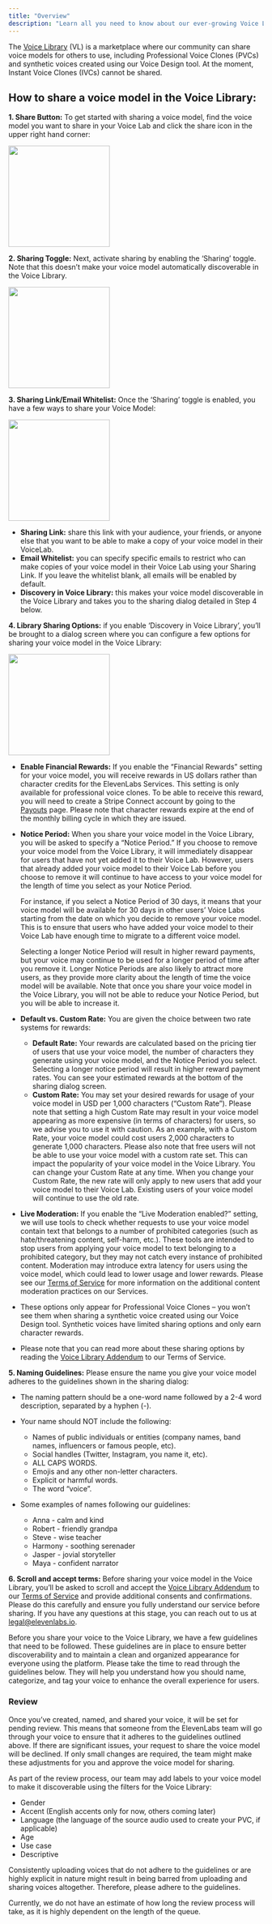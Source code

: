 ```yaml
---
title: "Overview"
description: "Learn all you need to know about our ever-growing Voice Library and how to share your voice models with the community."
---
```



The [Voice Library](https://elevenlabs.io/voice-library) (VL) is a marketplace where our community can share voice models for others to use, including Professional Voice Clones (PVCs) and synthetic voices created using our Voice Design tool. At the moment, Instant Voice Clones (IVCs) cannot be shared.

## How to share a voice model in the Voice Library:
**1. Share Button:** To get started with sharing a voice model, find the voice model you want to share in your Voice Lab and click the share icon in the upper right hand corner:  

<img height="200" src="/voice-library/images/share_voice_start.png" />

**2. Sharing Toggle:** Next, activate sharing by enabling the ‘Sharing’ toggle. Note that this doesn’t make your voice model automatically discoverable in the Voice Library.

<img height="200" src="/voice-library/images/share_voice_2.png" />


**3. Sharing Link/Email Whitelist:** Once the ‘Sharing’ toggle is enabled, you have a few ways to share your Voice Model:

<img height="200" src="/voice-library/images/share_voice_3.png" />

- **Sharing Link:** share this link with your audience, your friends, or anyone else that you want to be able to make a copy of your voice model in their VoiceLab.
- **Email Whitelist:** you can specify specific emails to restrict who can make copies of your voice model in their Voice Lab using your Sharing Link. If you leave the whitelist blank, all emails will be enabled by default.
- **Discovery in Voice Library:** this makes your voice model discoverable in the Voice Library and takes you to the sharing dialog detailed in Step 4 below.

**4. Library Sharing Options:** if you enable ‘Discovery in Voice Library’, you’ll be brought to a dialog screen where you can configure a few options for sharing your voice model in the Voice Library:

<img height="200" src="/voice-library/images/share_voice_4.png" />

- **Enable Financial Rewards:** If you enable the “Financial Rewards” setting for your voice model, you will receive rewards in US dollars rather than character credits for the ElevenLabs Services. This setting is only available for professional voice clones. To be able to receive this reward, you will need to create a Stripe Connect account by going to the [Payouts](https://elevenlabs.io/payouts) page. Please note that character rewards expire at the end of the monthly billing cycle in which they are issued.
- **Notice Period:** When you share your voice model in the Voice Library, you will be asked to specify a “Notice Period.” If you choose to remove your voice model from the Voice Library, it will immediately disappear for users that have not yet added it to their Voice Lab. However, users that already added your voice model to their Voice Lab before you choose to remove it will continue to have access to your voice model for the length of time you select as your Notice Period.  

    For instance, if you select a Notice Period of 30 days, it means that your voice model will be available for 30 days in other users’ Voice Labs starting from the date on which you decide to remove your voice model. This is to ensure that users who have added your voice model to their Voice Lab have enough time to migrate to a different voice model.  

    Selecting a longer Notice Period will result in higher reward payments, but your voice may continue to be used for a longer period of time after you remove it. Longer Notice Periods are also likely to attract more users, as they provide more clarity about the length of time the voice model will be available. Note that once you share your voice model in the Voice Library, you will not be able to reduce your Notice Period, but you will be able to increase it.
- **Default vs. Custom Rate:** You are given the choice between two rate systems for rewards:
    - **Default Rate:** Your rewards are calculated based on the pricing tier of users that use your voice model, the number of characters they generate using your voice model, and the Notice Period you select. Selecting a longer notice period will result in higher reward payment rates. You can see your estimated rewards at the bottom of the sharing dialog screen.
    - **Custom Rate:** You may set your desired rewards for usage of your voice model in USD per 1,000 characters (“Custom Rate”). Please note that setting a high Custom Rate may result in your voice model appearing as more expensive (in terms of characters) for users, so we advise you to use it with caution. As an example, with a Custom Rate, your voice model could cost users 2,000 characters to generate 1,000 characters. Please also note that free users will not be able to use your voice model with a custom rate set. This can impact the popularity of your voice model in the Voice Library. You can change your Custom Rate at any time. When you change your Custom Rate, the new rate will only apply to new users that add your voice model to their Voice Lab. Existing users of your voice model will continue to use the old rate.
- **Live Moderation:** If you enable the “Live Moderation enabled?” setting, we will use tools to check whether requests to use your voice model contain text that belongs to a number of prohibited categories (such as hate/threatening content, self-harm, etc.). These tools are intended to stop users from applying your voice model to text belonging to a prohibited category, but they may not catch every instance of prohibited content. Moderation may introduce extra latency for users using the voice model, which could lead to lower usage and lower rewards. Please see our [Terms of Service](https://elevenlabs.io/terms) for more information on the additional content moderation practices on our Services.
- These options only appear for Professional Voice Clones – you won’t see them when sharing a synthetic voice created using our Voice Design tool. Synthetic voices have limited sharing options and only earn character rewards.
- Please note that you can read more about these sharing options by reading the [Voice Library Addendum](https://elevenlabs.io/terms#VLA) to our Terms of Service.

**5. Naming Guidelines:** Please ensure the name you give your voice model adheres to the guidelines shown in the sharing dialog:

- The naming pattern should be a one-word name followed by a 2-4 word description, separated by a hyphen (-).

- Your name should NOT include the following:
    - Names of public individuals or entities (company names, band names, influencers or famous people, etc).
    - Social handles (Twitter, Instagram, you name it, etc).
    - ALL CAPS WORDS.
    - Emojis and any other non-letter characters.
    - Explicit or harmful words.
    - The word “voice”.

- Some examples of names following our guidelines:
    - Anna - calm and kind
    - Robert - friendly grandpa
    - Steve - wise teacher
    - Harmony - soothing serenader
    - Jasper - jovial storyteller
    - Maya - confident narrator

**6. Scroll and accept terms:** Before sharing your voice model in the Voice Library, you’ll be asked to scroll and accept the [Voice Library Addendum](https://elevenlabs.io/terms#VLA) to our [Terms of Service](https://elevenlabs.io/terms) and provide additional consents and confirmations. Please do this carefully and ensure you fully understand our service before sharing. If you have any questions at this stage, you can reach out to us at legal@elevenlabs.io.

Before you share your voice to the Voice Library, we have a few guidelines that need to be followed. These guidelines are in place to ensure better discoverability and to maintain a clean and organized appearance for everyone using the platform. Please take the time to read through the guidelines below. They will help you understand how you should name, categorize, and tag your voice to enhance the overall experience for users.

### Review

Once you’ve created, named, and shared your voice, it will be set for pending review. This means that someone from the ElevenLabs team will go through your voice to ensure that it adheres to the guidelines outlined above. If there are significant issues, your request to share the voice model will be declined. If only small changes are required, the team might make these adjustments for you and approve the voice model for sharing.  

As part of the review process, our team may add labels to your voice model to make it discoverable using the filters for the Voice Library:

- Gender
- Accent (English accents only for now, others coming later)
- Language (the language of the source audio used to create your PVC, if applicable)
- Age
- Use case
- Descriptive

Consistently uploading voices that do not adhere to the guidelines or are highly explicit in nature might result in being barred from uploading and sharing voices altogether. Therefore, please adhere to the guidelines.  

Currently, we do not have an estimate of how long the review process will take, as it is highly dependent on the length of the queue.
